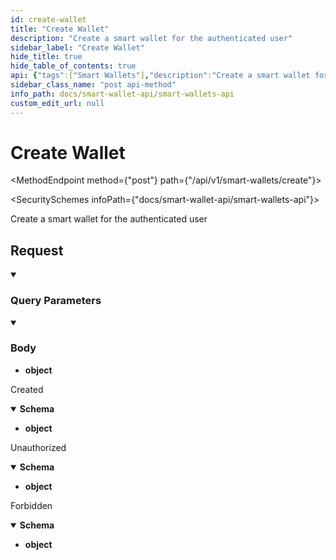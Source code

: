 ```yaml
---
id: create-wallet
title: "Create Wallet"
description: "Create a smart wallet for the authenticated user"
sidebar_label: "Create Wallet"
hide_title: true
hide_table_of_contents: true
api: {"tags":["Smart Wallets"],"description":"Create a smart wallet for the authenticated user","requestBody":{"content":{"application/json":{"schema":{"type":"object"}}}},"security":[{"bearerAuth":[]}],"parameters":[{"name":"apiKey","in":"query","schema":{"type":"string"},"description":"(Required) Your Public API key","example":"{{publicKey}}"}],"responses":{"201":{"description":"Created","content":{"application/json":{"schema":{"type":"object"},"example":{"connectionUrl":"ws://localhost:5007","transactionId":"0x06515e558ba48471b24096015ef763ae034ad933ddae1800a4e79459bd310ffb"}}}},"401":{"description":"Unauthorized","content":{"application/json":{"schema":{"type":"object"},"example":{"statusCode":401,"errorMessage":{"statusCode":401,"message":"Unauthorized"},"path":"/api/v1/smart-wallets/create?apiKey={{publicKey}}"}}}},"403":{"description":"Forbidden","content":{"application/json":{"schema":{"type":"object"},"example":{"statusCode":403,"errorMessage":{"statusCode":403,"message":"Forbidden resource","error":"Forbidden"},"path":"/api/v1/smart-wallets/create?apiKey={{publicKey}}"}}}}},"method":"post","path":"/api/v1/smart-wallets/create","servers":[{"url":"https://api.fuse.io"}],"securitySchemes":{"bearerAuth":{"bearerFormat":"JWT","type":"http","scheme":"bearer"}},"jsonRequestBodyExample":{},"info":{"title":"Smart Wallets API","version":"1.0.0"},"postman":{"name":"Create Wallet","description":{"content":"Create a smart wallet for the authenticated user","type":"text/plain"},"url":{"path":["api","v1","smart-wallets","create"],"host":["{{baseUrl}}"],"query":[{"disabled":false,"description":{"content":"(Required) Your Public API key","type":"text/plain"},"key":"apiKey","value":""}],"variable":[]},"header":[{"key":"Content-Type","value":"application/json"},{"key":"Accept","value":"application/json"}],"method":"POST","body":{"mode":"raw","raw":"\"\"","options":{"raw":{"language":"json"}}},"auth":{"type":"bearer","bearer":[{"type":"any","value":"<Bearer Token>","key":"token"}]}}}
sidebar_class_name: "post api-method"
info_path: docs/smart-wallet-api/smart-wallets-api
custom_edit_url: null
---
```



<h1 className={"openapi__heading"}>Create Wallet</h1>

<MethodEndpoint method={"post"} path={"/api/v1/smart-wallets/create"}></MethodEndpoint>

<SecuritySchemes infoPath={"docs/smart-wallet-api/smart-wallets-api"}></SecuritySchemes>



Create a smart wallet for the authenticated user

## Request

<details style={{"marginBottom":"1rem"}} className={"openapi-markdown__details"} data-collapsed={false} open={true}><summary style={{}}><h3 className={"openapi-markdown__details-summary-header-params"}>Query Parameters</h3></summary><div><ul><ParamsItem className={"paramsItem"} param={{"name":"apiKey","in":"query","schema":{"type":"string"},"description":"(Required) Your Public API key","example":"{{publicKey}}"}}></ParamsItem></ul></div></details><MimeTabs className={"openapi-tabs__mime"}><TabItem label={"application/json"} value={"application/json-schema"}><details style={{}} className={"openapi-markdown__details mime"} data-collapsed={false} open={true}><summary style={{}} className={"openapi-markdown__details-summary-mime"}><h3 className={"openapi-markdown__details-summary-header-body"}>Body</h3></summary><div style={{"textAlign":"left","marginLeft":"1rem"}}></div><ul style={{"marginLeft":"1rem"}}><li><div><strong>object</strong></div></li></ul></details></TabItem></MimeTabs><div><div><ApiTabs><TabItem label={"201"} value={"201"}><div>

Created

</div><div><MimeTabs className={"openapi-tabs__mime"} schemaType={"response"}><TabItem label={"application/json"} value={"application/json"}><SchemaTabs className={"openapi-tabs__schema"}><TabItem label={"Schema"} value={"Schema"}><details style={{}} className={"openapi-markdown__details response"} data-collapsed={false} open={true}><summary style={{}} className={"openapi-markdown__details-summary-response"}><strong>Schema</strong></summary><div style={{"textAlign":"left","marginLeft":"1rem"}}></div><ul style={{"marginLeft":"1rem"}}><li><div><strong>object</strong></div></li></ul></details></TabItem><TabItem label={"Example (from schema)"} value={"Example (from schema)"}><ResponseSamples responseExample={"{}"} language={"json"}></ResponseSamples></TabItem><TabItem label={"Example"} value={"Example"}><ResponseSamples responseExample={"{\n  \"connectionUrl\": \"ws://localhost:5007\",\n  \"transactionId\": \"0x06515e558ba48471b24096015ef763ae034ad933ddae1800a4e79459bd310ffb\"\n}"} language={"json"}></ResponseSamples></TabItem></SchemaTabs></TabItem></MimeTabs></div></TabItem><TabItem label={"401"} value={"401"}><div>

Unauthorized

</div><div><MimeTabs className={"openapi-tabs__mime"} schemaType={"response"}><TabItem label={"application/json"} value={"application/json"}><SchemaTabs className={"openapi-tabs__schema"}><TabItem label={"Schema"} value={"Schema"}><details style={{}} className={"openapi-markdown__details response"} data-collapsed={false} open={true}><summary style={{}} className={"openapi-markdown__details-summary-response"}><strong>Schema</strong></summary><div style={{"textAlign":"left","marginLeft":"1rem"}}></div><ul style={{"marginLeft":"1rem"}}><li><div><strong>object</strong></div></li></ul></details></TabItem><TabItem label={"Example (from schema)"} value={"Example (from schema)"}><ResponseSamples responseExample={"{}"} language={"json"}></ResponseSamples></TabItem><TabItem label={"Example"} value={"Example"}><ResponseSamples responseExample={"{\n  \"statusCode\": 401,\n  \"errorMessage\": {\n    \"statusCode\": 401,\n    \"message\": \"Unauthorized\"\n  },\n  \"path\": \"/api/v1/smart-wallets/create?apiKey={{publicKey}}\"\n}"} language={"json"}></ResponseSamples></TabItem></SchemaTabs></TabItem></MimeTabs></div></TabItem><TabItem label={"403"} value={"403"}><div>

Forbidden

</div><div><MimeTabs className={"openapi-tabs__mime"} schemaType={"response"}><TabItem label={"application/json"} value={"application/json"}><SchemaTabs className={"openapi-tabs__schema"}><TabItem label={"Schema"} value={"Schema"}><details style={{}} className={"openapi-markdown__details response"} data-collapsed={false} open={true}><summary style={{}} className={"openapi-markdown__details-summary-response"}><strong>Schema</strong></summary><div style={{"textAlign":"left","marginLeft":"1rem"}}></div><ul style={{"marginLeft":"1rem"}}><li><div><strong>object</strong></div></li></ul></details></TabItem><TabItem label={"Example (from schema)"} value={"Example (from schema)"}><ResponseSamples responseExample={"{}"} language={"json"}></ResponseSamples></TabItem><TabItem label={"Example"} value={"Example"}><ResponseSamples responseExample={"{\n  \"statusCode\": 403,\n  \"errorMessage\": {\n    \"statusCode\": 403,\n    \"message\": \"Forbidden resource\",\n    \"error\": \"Forbidden\"\n  },\n  \"path\": \"/api/v1/smart-wallets/create?apiKey={{publicKey}}\"\n}"} language={"json"}></ResponseSamples></TabItem></SchemaTabs></TabItem></MimeTabs></div></TabItem></ApiTabs></div></div>
      